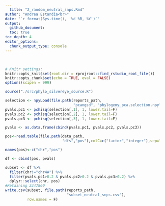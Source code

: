 ```yaml
---
  title: "2_random_neutral_snps.Rmd"
author: "Andrea Estandia<br>"
date: "`r format(Sys.time(), '%d %B, %Y')`"
output:
  github_document:
  toc: true
toc_depth: 4
editor_options:
  chunk_output_type: console
---
```

  <br>
  
```r
# Knitr settings: 
knitr::opts_knit$set(root.dir = rprojroot::find_rstudio_root_file())
knitr::opts_chunk$set(echo = TRUE, eval = FALSE)
options(scipen = 999)
```

```r
source("./src/phylo_silvereye_source.R")
```

```r
selection <- npyLoad(file.path(reports_path, 
                               "pcangsd", "phylogeny_pca.selection.npy"))
pvals.pc1 <- pchisq(selection[,1], 1, lower.tail=F)
pvals.pc2 <- pchisq(selection[,2], 1, lower.tail=F)
pvals.pc3 <- pchisq(selection[,3], 1, lower.tail=F)

pvals <- as.data.frame(cbind(pvals.pc1, pvals.pc2, pvals.pc3))

pos<-read.table(file.path(data_path, 
                          "dfs","pos"),colC=c("factor","integer"),sep="_")

names(pos)<-c("chr","pos")

df <- cbind(pos, pvals)
```

```r
subset <- df %>% 
  filter(chr!="chr4A") %>% 
  filter(pvals.pc1>0.2 & pvals.pc2>0.2 & pvals.pc3>0.2) %>% 
  dplyr::select(chr, pos)
#Retaining 2347860
write.csv(subset, file.path(reports_path,
                            "subset_neutral_snps.csv"), 
          row.names = F)
```


